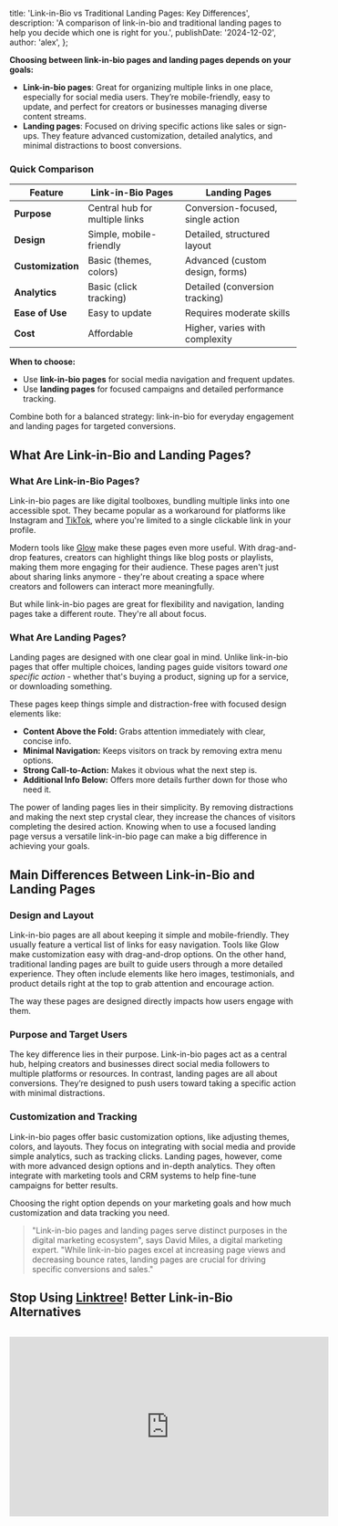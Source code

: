 

  title: 'Link-in-Bio vs Traditional Landing Pages: Key Differences',
  description:
    'A comparison of link-in-bio and traditional landing pages to help you decide which one is right for you.',
  publishDate: '2024-12-02',
  author: 'alex',
};

**Choosing between link-in-bio pages and landing pages depends on your goals:**

- **Link-in-bio pages**: Great for organizing multiple links in one place, especially for social media users. They’re mobile-friendly, easy to update, and perfect for creators or businesses managing diverse content streams.
- **Landing pages**: Focused on driving specific actions like sales or sign-ups. They feature advanced customization, detailed analytics, and minimal distractions to boost conversions.

### Quick Comparison

| Feature           | Link-in-Bio Pages              | Landing Pages                     |
| ----------------- | ------------------------------ | --------------------------------- |
| **Purpose**       | Central hub for multiple links | Conversion-focused, single action |
| **Design**        | Simple, mobile-friendly        | Detailed, structured layout       |
| **Customization** | Basic (themes, colors)         | Advanced (custom design, forms)   |
| **Analytics**     | Basic (click tracking)         | Detailed (conversion tracking)    |
| **Ease of Use**   | Easy to update                 | Requires moderate skills          |
| **Cost**          | Affordable                     | Higher, varies with complexity    |

**When to choose:**

- Use **link-in-bio pages** for social media navigation and frequent updates.
- Use **landing pages** for focused campaigns and detailed performance tracking.

Combine both for a balanced strategy: link-in-bio for everyday engagement and landing pages for targeted conversions.

## What Are Link-in-Bio and Landing Pages?

### What Are Link-in-Bio Pages?

Link-in-bio pages are like digital toolboxes, bundling multiple links into one accessible spot. They became popular as a workaround for platforms like Instagram and [TikTok](https://en.wikipedia.org/wiki/TikTok), where you're limited to a single clickable link in your profile.

Modern tools like [Glow](https://glow.as/) make these pages even more useful. With drag-and-drop features, creators can highlight things like blog posts or playlists, making them more engaging for their audience. These pages aren't just about sharing links anymore - they're about creating a space where creators and followers can interact more meaningfully.

But while link-in-bio pages are great for flexibility and navigation, landing pages take a different route. They're all about focus.

### What Are Landing Pages?

Landing pages are designed with one clear goal in mind. Unlike link-in-bio pages that offer multiple choices, landing pages guide visitors toward _one specific action_ - whether that's buying a product, signing up for a service, or downloading something.

These pages keep things simple and distraction-free with focused design elements like:

- **Content Above the Fold:** Grabs attention immediately with clear, concise info.
- **Minimal Navigation:** Keeps visitors on track by removing extra menu options.
- **Strong Call-to-Action:** Makes it obvious what the next step is.
- **Additional Info Below:** Offers more details further down for those who need it.

The power of landing pages lies in their simplicity. By removing distractions and making the next step crystal clear, they increase the chances of visitors completing the desired action. Knowing when to use a focused landing page versus a versatile link-in-bio page can make a big difference in achieving your goals.

## Main Differences Between Link-in-Bio and Landing Pages

### Design and Layout

Link-in-bio pages are all about keeping it simple and mobile-friendly. They usually feature a vertical list of links for easy navigation. Tools like Glow make customization easy with drag-and-drop options. On the other hand, traditional landing pages are built to guide users through a more detailed experience. They often include elements like hero images, testimonials, and product details right at the top to grab attention and encourage action.

The way these pages are designed directly impacts how users engage with them.

### Purpose and Target Users

The key difference lies in their purpose. Link-in-bio pages act as a central hub, helping creators and businesses direct social media followers to multiple platforms or resources. In contrast, landing pages are all about conversions. They’re designed to push users toward taking a specific action with minimal distractions.

### Customization and Tracking

Link-in-bio pages offer basic customization options, like adjusting themes, colors, and layouts. They focus on integrating with social media and provide simple analytics, such as tracking clicks. Landing pages, however, come with more advanced design options and in-depth analytics. They often integrate with marketing tools and CRM systems to help fine-tune campaigns for better results.

Choosing the right option depends on your marketing goals and how much customization and data tracking you need.

> "Link-in-bio pages and landing pages serve distinct purposes in the digital marketing ecosystem", says David Miles, a digital marketing expert. "While link-in-bio pages excel at increasing page views and decreasing bounce rates, landing pages are crucial for driving specific conversions and sales."

## Stop Using [Linktree](https://linktr.ee/)! Better Link-in-Bio Alternatives

<Image
  src={imageLinktree}
  alt=""
  width={2560}
  height={1440}
  className="rounded-xl max-w-xl"
/>

<iframe
  width="560"
  height="315"
  src="https://www.youtube.com/embed/FGyYY4p0gHA"
  title="YouTube video player"
  frameBorder="0"
  allow="accelerometer; autoplay; clipboard-write; encrypted-media; gyroscope; picture-in-picture; web-share"
  allowFullScreen
/>

## When to Choose Link-in-Bio or Landing Pages

Understanding the differences in design and purpose can help you decide which tool suits your needs.

### Best Uses for Link-in-Bio Pages

Link-in-bio pages are perfect for managing multiple links and maintaining an active social media presence. They work well for creators, influencers, and businesses that need to update content often or promote various initiatives without overwhelming their audience. These tools make it easy for followers to find and navigate your content.

Consider link-in-bio pages when:

- You frequently update and share multiple links on social media.
- You want a central hub to connect your content.
- A mobile-friendly solution is necessary to engage your social media audience.

### Best Uses for Landing Pages

Landing pages excel when you have a specific goal in mind. They’re ideal for running paid ads, collecting leads, or driving sales while offering detailed analytics to fine-tune performance. With advanced customization options, they create a focused environment that encourages visitors to take action.

Choose landing pages when:

- Running targeted campaigns or promoting new products with a clear call-to-action.
- Gathering leads through forms or driving sales.
- Using paid ads and needing detailed analytics to track results and improve conversions.

Your decision should align with your goals and how you want to engage your audience. Whether you prioritize flexibility and engagement or focus and conversions, each tool has its strengths. Next, let’s compare their features side by side to help you decide.

## Feature Comparison: Link-in-Bio vs Landing Pages

This comparison breaks down the strengths and limitations of link-in-bio pages and traditional landing pages, helping you choose the right fit for your digital goals. Here's how these two options measure up in key areas.

### Comparison Table

| Feature                         | Link-in-Bio Pages                           | Traditional Landing Pages                        |
| ------------------------------- | ------------------------------------------- | ------------------------------------------------ |
| **Primary Purpose**             | Social media link hub                       | Conversion-focused with a single call-to-action  |
| **Design Layout**               | Simple, mobile-friendly with multiple links | Detailed structure with a clear content flow     |
| **Customization**               | Limited (themes, colors, buttons)           | Extensive (custom design, forms, coding)         |
| **Analytics**                   | Basic metrics like clicks and engagement    | Advanced tracking for conversions and behavior   |
| **Ease of Use and Maintenance** | Easy to update, minimal skills needed       | Requires moderate skills, less frequent updates  |
| **Cost**                        | Affordable monthly plans                    | Varies, often higher due to development costs    |
| **Integration**                 | Social media and basic analytics            | Tools like CRM, payment systems, marketing tools |

When it comes to practical use, the differences are clear. Link-in-bio pages are perfect for sharing dynamic content, allowing quick updates and seamless social media integration. They're also budget-friendly and easy to manage. On the other hand, traditional landing pages are designed for maximum conversions. They offer advanced tracking, detailed customization, and the ability to guide visitors through a structured sales funnel.

So, how do you decide?

- Use **link-in-bio pages** if you need to share multiple content pieces, update frequently, or prioritize mobile-first design.
- Opt for **landing pages** if your focus is on driving conversions with detailed tracking and a tailored user experience.

Ultimately, your choice should depend on your goals, audience preferences, and available resources. Whether it's quick updates or conversion optimization, aligning your strategy with your objectives is key.

## Conclusion

Deciding between link-in-bio pages and traditional landing pages comes down to your goals and audience. Each serves a different role in your digital strategy. Link-in-bio pages are great for sharing content quickly and keeping things simple, while landing pages focus on driving conversions and offer detailed tracking features.

To get the best results, you might want to use both. Link-in-bio pages help organize your social media links, while landing pages are ideal for specific campaigns. Here are some factors to think about when deciding:

- **How Often You Update:** Regular updates? Go for link-in-bio pages.
- **Campaign Focus:** Need to drive specific actions? Landing pages are the way to go.
- **Resources Available:** Look at your budget and technical skills.
- **Data Requirements:** Landing pages provide more detailed analytics.

Using both tools together can be a smart move. Link-in-bio pages handle everyday sharing, while landing pages are perfect for targeted campaigns. This combination can help you engage your audience and achieve your marketing goals effectively.

The key is to align the right tool with your specific needs. By using them strategically, you can build a well-rounded digital strategy that boosts both engagement and conversions.

  return <ArticleTemplate meta={metadata}>{props.children}</ArticleTemplate>;
}
